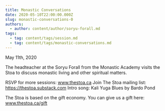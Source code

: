 ```yaml
---
title: Monastic Conversations
date: 2020-05-10T22:00:00.000Z
slug: monastic-conversations-0
authors:
  - author: content/author/soryu-forall.md
tags:
  - tag: content/tags/session.md
  - tag: content/tags/monastic-conversations.md
---
```


May 11th, 2020

The headteacher at the Soryu Forall from the Monastic Academy visits the Stoa to discuss monastic living and other spiritual matters.

RSVP for more sessions: www.thestoa.ca
Join The Stoa mailing list: https://thestoa.substack.com
Intro song: Kali Yuga Blues by Bardo Pond

The Stoa is based on the gift economy. You can give us a gift here: www.thestoa.ca/gift
